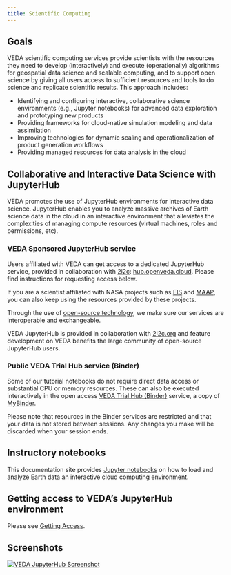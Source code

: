 ```yaml
---
title: Scientific Computing
---
```


## Goals

VEDA scientific computing services provide scientists with the resources they need to develop (interactively) and execute (operationally) algorithms for geospatial data science and scalable computing, and to support open science by giving all users access to sufficient resources and tools to do science and replicate scientific results. This approach includes:

-   Identifying and configuring interactive, collaborative science environments (e.g., Jupyter notebooks) for advanced data exploration and prototyping new products
-   Providing frameworks for cloud-native simulation modeling and data assimilation
-   Improving technologies for dynamic scaling and operationalization of product generation workflows
-   Providing managed resources for data analysis in the cloud

## Collaborative and Interactive Data Science with JupyterHub

VEDA promotes the use of JupyterHub environments for interactive data science. JupyterHub enables you to analyze massive archives of Earth science data in the cloud in an interactive environment that alleviates the complexities of managing compute resources (virtual machines, roles and permissions, etc).

### VEDA Sponsored JupyterHub service

Users affiliated with VEDA can get access to a dedicated JupyterHub service, provided in collaboration with [2i2c](https://2i2c.org/): [hub.openveda.cloud](https://hub.openveda.cloud/). Please find instructions for requesting access below.

If you are a scientist affiliated with NASA projects such as [EIS](https://eis.smce.nasa.gov/about.html) and [MAAP](https://ops.maap-project.org), you can also keep using the resources provided by these projects.

Through the use of [open-source technology](/open-source-ecosystem/index.qmd), we make sure our services are interoperable and exchangeable.

VEDA JupyterHub is provided in collaboration with [2i2c.org](https://2i2c.org/) and feature development on VEDA benefits the large community of open-source JupyterHub users.

### Public VEDA Trial Hub service (Binder)

Some of our tutorial notebooks do not require direct data access or substantial CPU or memory resources.
These can also be executed interactively in the open access [VEDA Trial Hub (Binder)](https://binder.openveda.cloud/) service, a copy of [MyBinder](https://mybinder.org/).

Please note that resources in the Binder services are restricted and that your data is not stored between sessions. Any changes you make will be discarded when your session ends.

## Instructory notebooks

This documentation site provides [Jupyter notebooks](/notebooks/index.qmd) on how to load and analyze Earth data an interactive cloud computing environment.

## Getting access to VEDA's JupyterHub environment {#access}

Please see [Getting Access](getting-access.qmd).

## Screenshots

[![VEDA JupyterHub Screenshot](images/analytics-platform.png)](https://hub.openveda.cloud)
